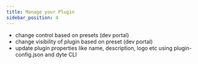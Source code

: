 ```yaml
---
title: Manage your Plugin
sidebar_position: 4
---
```


- change control based on presets (dev portal)
- change visibility of plugin based on preset (dev portal)
- update plugin properties like name, description, logo etc using plugin-config.json and dyte CLI